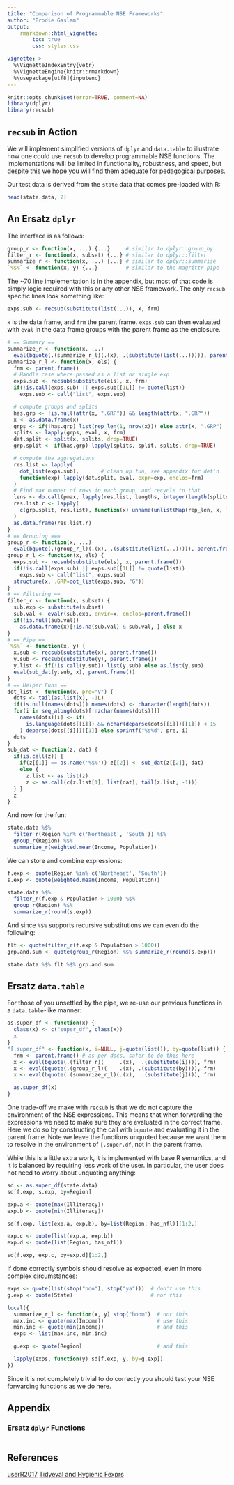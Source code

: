 ```yaml
---
title: "Comparison of Programmable NSE Frameworks"
author: "Brodie Gaslam"
output:
    rmarkdown::html_vignette:
        toc: true
        css: styles.css

vignette: >
  %\VignetteIndexEntry{vetr}
  %\VignetteEngine{knitr::rmarkdown}
  %\usepackage[utf8]{inputenc}
---
```


```r
knitr::opts_chunk$set(error=TRUE, comment=NA)
library(dplyr)
library(recsub)
```

## `recsub` in Action

We will implement simplified versions of `dplyr` and `data.table` to illustrate
how one could use `recsub` to develop programmable NSE functions.  The
implementations will be limited in functionality, robustness, and speed, but
despite this we hope you will find them adequate for pedagogical purposes.

Our test data is derived from the `state` data that comes pre-loaded with R:

```r
head(state.data, 2)
```

## An Ersatz `dplyr`

The interface is as follows:

```r
group_r <- function(x, ...) {...}     # similar to dplyr::group_by
filter_r <- function(x, subset) {...} # similar to dplyr::filter
summarize_r <- function(x, ...) {...} # similar to dplyr::summarise
`%$%` <- function(x, y) {...}         # similar to the magrittr pipe
```

The ~70 line implementation is in the appendix, but most of that code is
simply logic required with this or any other NSE framework.  The only `recsub`
specific lines look something like:

```r
exps.sub <- recsub(substitute(list(...)), x, frm)
```

`x` is the data frame, and `frm` the parent frame.  `exps.sub` can then
evaluated with `eval` in the data frame groups with the parent frame as the
enclosure.

```r
# == Summary ==
summarize_r <- function(x, ...)
  eval(bquote(.(summarize_r_l)(.(x), .(substitute(list(...))))), parent.frame())
summarize_r_l <- function(x, els) {
  frm <- parent.frame()
  # Handle case where passed as a list or single exp
  exps.sub <- recsub(substitute(els), x, frm)
  if(!is.call(exps.sub) || exps.sub[[1L]] != quote(list))
    exps.sub <- call("list", exps.sub)

  # compute groups and splits
  has.grp <- !is.null(attr(x, ".GRP")) && length(attr(x, ".GRP"))
  x <- as.data.frame(x)
  grps <- if(!has.grp) list(rep_len(1, nrow(x))) else attr(x, ".GRP")
  splits <- lapply(grps, eval, x, frm)
  dat.split <- split(x, splits, drop=TRUE)
  grp.split <- if(has.grp) lapply(splits, split, splits, drop=TRUE)

  # compute the aggregations
  res.list <- lapply(
    dot_list(exps.sub),       # clean up fun, see appendix for def'n
    function(exp) lapply(dat.split, eval, expr=exp, enclos=frm)
  )
  # Find max number of rows in each group, and recycle to that
  lens <- do.call(pmax, lapply(res.list, lengths, integer(length(splits))))
  res.list.r <- lapply(
    c(grp.split, res.list), function(x) unname(unlist(Map(rep_len, x, lens)))
  )
  as.data.frame(res.list.r)
}
# == Grouping ===
group_r <- function(x, ...)
  eval(bquote(.(group_r_l)(.(x), .(substitute(list(...))))), parent.frame())
group_r_l <- function(x, els) {
  exps.sub <- recsub(substitute(els), x, parent.frame())
  if(!is.call(exps.sub) || exps.sub[[1L]] != quote(list))
    exps.sub <- call("list", exps.sub)
  structure(x, .GRP=dot_list(exps.sub, "G"))
}
# == Filtering ==
filter_r <- function(x, subset) {
  sub.exp <- substitute(subset)
  sub.val <- evalr(sub.exp, envir=x, enclos=parent.frame())
  if(!is.null(sub.val))
    as.data.frame(x)[!is.na(sub.val) & sub.val, ] else x
}
# == Pipe ==
`%$%` <- function(x, y) {
  x.sub <- recsub(substitute(x), parent.frame())
  y.sub <- recsub(substitute(y), parent.frame())
  y.list <- if(!is.call(y.sub)) list(y.sub) else as.list(y.sub)
  eval(sub_dat(y.sub, x), parent.frame())
}
# == Helper Funs ==
dot_list <- function(x, pre="V") {
  dots <- tail(as.list(x), -1L)
  if(is.null(names(dots))) names(dots) <- character(length(dots))
  for(i in seq_along(dots)[!nzchar(names(dots))])
    names(dots)[i] <- if(
      is.language(dots[[i]]) && nchar(deparse(dots[[i]])[[1]]) < 15
    ) deparse(dots[[i]])[[1]] else sprintf("%s%d", pre, i)
  dots
}
sub_dat <- function(z, dat) {
  if(is.call(z)) {
    if(z[[1]] == as.name('%$%')) z[[2]] <- sub_dat(z[[2]], dat)
    else {
      z.list <- as.list(z)
      z <- as.call(c(z.list[1], list(dat), tail(z.list, -1)))
  } }
  z
}
```
And now for the fun:

```r
state.data %$%
  filter_r(Region %in% c('Northeast', 'South')) %$%
  group_r(Region) %$%
  summarize_r(weighted.mean(Income, Population))
```

We can store and combine expressions:

```r
f.exp <- quote(Region %in% c('Northeast', 'South'))
s.exp <- quote(weighted.mean(Income, Population))

state.data %$%
  filter_r(f.exp & Population > 1000) %$%
  group_r(Region) %$%
  summarize_r(round(s.exp))
```

And since `%$%` supports recursive substitutions we can even do the following:

```r
flt <- quote(filter_r(f.exp & Population > 1000))
grp.and.sum <- quote(group_r(Region) %$% summarize_r(round(s.exp)))

state.data %$% flt %$% grp.and.sum
```

## Ersatz `data.table`

For those of you unsettled by the pipe, we re-use our previous functions in a
`data.table`-like manner:

```r
as.super_df <- function(x) {
  class(x) <- c("super_df", class(x))
  x
}
"[.super_df" <- function(x, i=NULL, j=quote(list()), by=quote(list)) {
  frm <- parent.frame() # as per docs, safer to do this here
  x <- eval(bquote(.(filter_r)(     .(x),  .(substitute(i)))), frm)
  x <- eval(bquote(.(group_r_l)(    .(x), .(substitute(by)))), frm)
  x <- eval(bquote(.(summarize_r_l)(.(x),  .(substitute(j)))), frm)

  as.super_df(x)
}
```

One trade-off we make with `recsub` is that we do not capture the environment of
the NSE expressions.  This means that when forwarding the expressions we need to
make sure they are evaluated in the correct frame.  Here we do so by constructing
the call with `bquote` and evaluating it in the parent frame.  Note we leave the
functions unquoted because we want them to resolve in the environment of
`[.super.df`, not in the parent frame.

While this is a little extra work, it is implemented with base R semantics, and
it is balanced by requiring less work of the user.  In particular, the user does
not need to worry about unquoting anything:

```r
sd <- as.super_df(state.data)
sd[f.exp, s.exp, by=Region]

exp.a <- quote(max(Illiteracy))
exp.b <- quote(min(Illiteracy))

sd[f.exp, list(exp.a, exp.b), by=list(Region, has_nfl)][1:2,]

exp.c <- quote(list(exp.a, exp.b))
exp.d <- quote(list(Region, has_nfl))

sd[f.exp, exp.c, by=exp.d][1:2,]

```

If done correctly symbols should resolve as expected, even in more complex
circumstances:

```r
exps <- quote(list(stop("boo"), stop("ya")))  # don't use this
g.exp <- quote(State)                         # nor this

local({
  summarize_r_l <- function(x, y) stop("boom")  # nor this
  max.inc <- quote(max(Income))                 # use this
  min.inc <- quote(min(Income))                 # and this
  exps <- list(max.inc, min.inc)

  g.exp <- quote(Region)                        # and this

  lapply(exps, function(y) sd[f.exp, y, by=g.exp])
})
```

Since it is not completely trivial to do correctly you should test your NSE
forwarding functions as we do here.

## Appendix

### Ersatz `dplyr` Functions

```r
```

## References

[userR2017][1]
[Tidyeval and Hygienic Fexprs][2]

[1]: https://schd.ws/hosted_files/user2017/43/tidyeval-user.pdf
[2]: https://www.r-project.org/dsc/2017/slides/tidyeval-hygienic-fexprs.pdf

